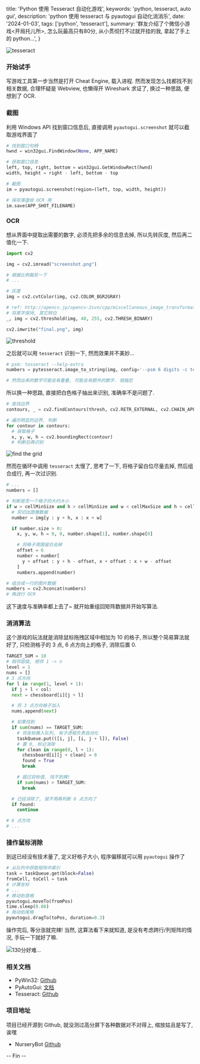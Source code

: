   title: 'Python 使用 Tesseract 自动化游戏',
  keywords: 'python, tesseract, auto gui',
  description: 'python 使用 tesseract 与 pyautogui 自动化消消乐',
  date: '2024-01-03',
  tags: ['python', 'tesseract'],
  summary:
    '群友介绍了个微信小游戏<开局托儿所>, 怎么玩最高只有80分, 从小贯彻打不过就开挂的我, 拿起了手上的 python...',
}

![tesseract](/weibo/large/6708d6c2gy1hlgko40qfqj20y80goqcp.jpg?width=1232&height=600)

### 开始试手

写游戏工具第一步当然是打开 Cheat Engine, 载入进程. 然而发现怎么找都找不到相关数据, 合理怀疑是 Webview, 也懒得开 Wireshark 求证了, 换过一种思路, 便想到了 OCR.

### 截图

利用 Windows API 找到窗口信息后, 直接调用 `pyautogui.screenshot` 就可以截取游戏界面了

```python
# 找到窗口句柄
hwnd = win32gui.FindWindow(None, APP_NAME)

# 获取窗口信息
left, top, right, bottom = win32gui.GetWindowRect(hwnd)
width, height = right - left, bottom - top

# 截图
im = pyautogui.screenshot(region=(left, top, width, height))

# 保存落盘给 OCR 用
im.save(APP_SHOT_FILENAME)
```

### OCR

想从界面中提取出需要的数字, 必须先把多余的信息去掉, 所以先转灰度, 然后再二值化一下.

```python
import cv2

img = cv2.imread("screenshot.png")

# 根据比例裁剪一下
# ...

# 灰度
img = cv2.cvtColor(img, cv2.COLOR_BGR2GRAY)

# ref: http://opencv.jp/opencv-2svn/cpp/miscellaneous_image_transformations.html?highlight=threshold#threshold
# 将黑字保持, 其它转白
_, img = cv2.threshold(img, 40, 255, cv2.THRESH_BINARY)

cv2.imwrite("final.png", img)
```

![threshold](/weibo/large/6708d6c2gy1hlgnw8tsh4j20j608wju7.jpg?width=690&height=320&note=二值化出数字)

之后就可以用 `tesseract` 识别一下, 然而效果并不美妙...

```python
# psm: tesseract --help-extra
numbers = pytesseract.image_to_string(img, config='--psm 6 digits -c tessedit_char_whitelist="123456789"')

# 然而出来的数字可能会有重叠, 可能会有额外的数字. 很尴尬
```

所以换一种思路, 直接把白色格子抽出来识别, 准确率不是问题了.

```python
# 查找边界
contours, _ = cv2.findContours(thresh, cv2.RETR_EXTERNAL, cv2.CHAIN_APPROX_SIMPLE)

# 遍历明显的边界, 判断
for contour in contours:
  # 获取格子
  x, y, w, h = cv2.boundingRect(contour)
  # 判断后再识别
```

<Img
  src="/weibo/large/6708d6c2gy1hlgmhl37yuj20pc0c1tfn.jpg"
  alt="find the grid"
  note="找出格子"
  width={912}
  height={433}
/>

然而在循环中调用 `tesseract` 太慢了, 思考了一下, 将格子留白位尽量去掉, 然后组合成行, 再一次过识别.

```python
# ...
numbers = []

# 判断是否一个格子的大约大小
if w > cellMinSize and h > cellMinSize and w < cellMaxSize and h < cellMaxSize:
  # 剪切出图像数据
  number = img[y : y + h, x : x + w]

  if number.size > 0:
    x, y, w, h = 0, 0, number.shape[1], number.shape[0]

    # 将格子周围留白去掉
    offset = 6
    number = number[
      y + offset : y + h - offset, x + offset : x + w - offset
    ]
    numbers.append(number)

# 组合成一行的图片数据
numbers = cv2.hconcat(numbers)
# 再进行 OCR
```

这下速度与准确率都上去了~ 就开始重组回矩阵数据并开始写算法.

### 消消算法

这个游戏的玩法就是消除鼠标拖拽区域中相加为 10 的格子, 所以整个简易算法就好了, 只检测格子的 3 点, 6 点方向上的格子, 消除后置 0.

```python
TARGET_SUM = 10
# 相邻层级, 相邻 1 -> n
level = 1
nums = []
# 3 点方向
for l in range(1, level + 1):
  if j + l < col:
  next = chessboard[i][j + l]

  # 将 3 点方向格子加入
  nums.append(next)

  # 如果找到
  if sum(nums) == TARGET_SUM:
    # 将坐标推入队列, 有子进程负责自动化
    taskQueue.put(([i, j], [i, j + l]), False)
    # 置 0, 标记消除
    for clean in range(0, l + 1):
      chessboard[i][j + clean] = 0
      found = True
      break

    # 超过目标值, 找不到辣!
    if sum(nums) > TARGET_SUM:
      break

  # 已经消除了, 就不用再判断 6 点方向了
  if found:
    continue

# 6 点方向
# ...
```

### 操作鼠标消除

到这已经没有技术量了, 定义好格子大小, 程序偏移就可以用 `pyautogui` 操作了

```python
# 从队列中获取矩阵中索引
task = taskQueue.get(block=False)
fromCell, toCell = task
# 计算坐标
# ...
# 移动到首格
pyautogui.moveTo(fromPos)
time.sleep(0.06)
# 拖动到尾格
pyautogui.dragTo(toPos, duration=0.3)
```

操作完后, 等分涨就完辣! 当然, 这算法看下来就知道, 是没有考虑跨行/列矩阵的情况, 手玩一下就好了嘛.

![130分好难...](/weibo/large/6708d6c2gy1hlgkoj5ctrj206p082wfk.jpg?width=241&height=290&note=130分好难)

### 相关文档

- PyWin32: [Github](https://github.com/mhammond/pywin32)
- PyAutoGui: [文档](https://pyautogui.readthedocs.io/en/latest/)
- Tesseract: [Github](https://github.com/tesseract-ocr/tesseract)

### 项目地址

项目已经开源到 Github, 就没测过高分屏下各种数据对不对得上, 缩放姑且是写了, 诶嘿

- NurseryBot [Github](https://github.com/SakuraHentai/nursery-bot)

-- Fin --
